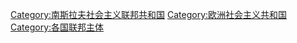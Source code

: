[[Category:南斯拉夫社会主义联邦共和国|Category:南斯拉夫社会主义联邦共和国]]
[[Category:欧洲社会主义共和国|Category:欧洲社会主义共和国]]
[[Category:各国联邦主体|Category:各国联邦主体]]